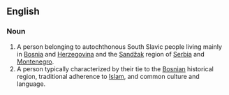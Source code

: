 ==English==

===Noun===
{{wikipedia|Bosniaks}}
{{en-noun}}

# A person belonging to autochthonous South Slavic people living mainly in [[Bosnia]] and [[Herzegovina]] and the [[Sandžak]] region of [[Serbia]] and [[Montenegro]].
# A person typically characterized by their tie to the [[Bosnian]] historical region, traditional adherence to [[Islam]], and common culture and language.
